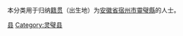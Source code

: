 {{Catnav|頁面分類|各種主題的頁面分類|依中国各省来作的分类|各地中国人|安徽人|宿州人}}
{{Catnav|頁面分類|人物|各國人物|中国人|各地中国人|安徽人|宿州人}}

本分类用于归纳[[籍贯|籍贯]]（出生地）为[[安徽省|安徽省]][[宿州市|宿州市]][[靈璧縣|靈璧縣]]的人士。

[[Category:宿州人|县]]
[[Category:灵璧县|Category:灵璧县]]